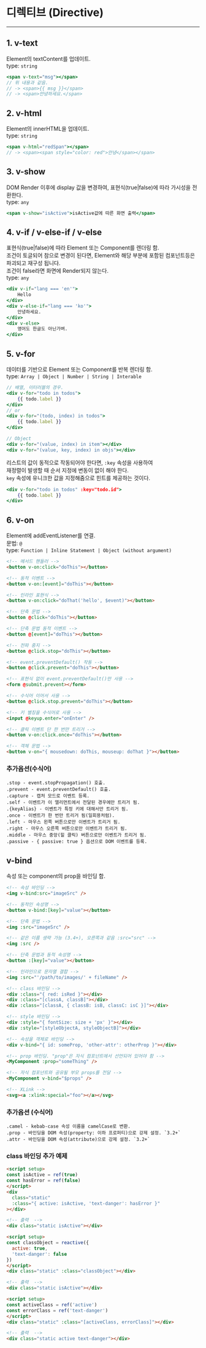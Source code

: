 # 디렉티브 (Directive)

---

## 1. v-text
Element의 textContent를 업데이트.  
type: `string`
```jsx
<span v-text="msg"></span>
// 위 내용과 같음.
// -> <span>{{ msg }}</span>
// -> <span>안녕하세요.</span>
```


## 2. v-html
Element의 innerHTML을 업데이트.  
type: `string`
```jsx
<span v-html="redSpan"></span>
// -> <span><span style="color: red">안녕</span></span>
```


## 3. v-show
DOM Render 이후에 display 값을 변경하여, 표현식(true|false)에 따라 가시성을 전환한다.  
type: `any`
```jsx
<span v-show="isActive">isActive값에 따른 화면 출력</span>
```


## 4. v-if / v-else-if / v-else
표현식(true|false)에 따라 Element 또는 Component를 렌더링 함.  
조건이 토글되어 참으로 변경이 된다면, Element와 해당 부분에 포함된 컴포넌트등은 파괴되고 재구성 됩니다.  
조건이 false라면 화면에 Render되지 않는다.  
type: `any`
```jsx
<div v-if="lang === 'en'">
	Hello
</div>
<div v-else-if="lang === 'ko'">
	안녕하세요.
</div>
<div v-else>
	영어도 한글도 아닌가벼.
</div>
```


## 5. v-for
데이터를 기반으로 Element 또는 Component를 반복 렌더링 함.  
type: `Array | Object | Number | String | Interable`

```jsx
// 배열, 이터러블의 경우.
<div v-for="todo in todos"> 
	{{ todo.label }}
</div>
// or
<div v-for="(todo, index) in todos">
	{{ todo.label }}
</div>

// Object
<div v-for="(value, index) in item"></div>
<div v-for="(value, key, index) in objs"></div>
```

리스트의 값이 동적으로 작동되어야 한다면, `:key` 속성을 사용하여  
재정렬이 발생할 때 순서 지정에 변동이 없이 해야 한다.  
`key` 속성에 유니크한 값을 지정해줌으로 힌트를 제공하는 것이다.

```jsx
<div v-for="todo in todos" :key="todo.id"> 
	{{ todo.label }}
</div>
```


## 6. v-on
Element에 addEventListener를 연결.  
문법: `@`  
type: `Function | Inline Statement | Object (without argument)`

```html
<!-- 메서드 핸들러 -->
<button v-on:click="doThis"></button>

<!-- 동적 이벤트 -->
<button v-on:[event]="doThis"></button>

<!-- 인라인 표현식 -->
<button v-on:click="doThat('hello', $event)"></button>

<!-- 단축 문법 -->
<button @click="doThis"></button>

<!-- 단축 문법 동적 이벤트 -->
<button @[event]="doThis"></button>

<!-- 전파 중지 -->
<button @click.stop="doThis"></button>

<!-- event.preventDefault() 작동 -->
<button @click.prevent="doThis"></button>

<!-- 표현식 없이 event.preventDefault()만 사용 -->
<form @submit.prevent></form>

<!-- 수식어 이어서 사용 -->
<button @click.stop.prevent="doThis"></button>

<!-- 키 별칭을 수식어로 사용 -->
<input @keyup.enter="onEnter" />

<!-- 클릭 이벤트 단 한 번만 트리거 -->
<button v-on:click.once="doThis"></button>

<!-- 객체 문법 -->
<button v-on="{ mousedown: doThis, mouseup: doThat }"></button>
```

### 추가옵션(수식어)
```
.stop - event.stopPropagation() 호출.
.prevent - event.preventDefault() 호출.
.capture - 캡처 모드로 이벤트 등록.
.self - 이벤트가 이 엘리먼트에서 전달된 경우에만 트리거 됨.
.{keyAlias} - 이벤트가 특정 키에 대해서만 트리거 됨.
.once - 이벤트가 한 번만 트리거 됨(일회용처럼).
.left - 마우스 왼쪽 버튼으로만 이벤트가 트리거 됨.
.right - 마우스 오른쪽 버튼으로만 이벤트가 트리거 됨.
.middle - 마우스 중앙(힐 클릭) 버튼으로만 이벤트가 트리거 됨.
.passive - { passive: true } 옵션으로 DOM 이벤트를 등록.
```


## v-bind
속성 또는 component의 prop을 바인딩 함.  

```html
<!-- 속성 바인딩 -->
<img v-bind:src="imageSrc" />

<!-- 동적인 속성명 -->
<button v-bind:[key]="value"></button>

<!-- 단축 문법 -->
<img :src="imageSrc" />

<!-- 같은 이름 생략 가능 (3.4+), 오른쪽과 같음 :src="src" -->
<img :src />

<!-- 단축 문법과 동적 속성명 -->
<button :[key]="value"></button>

<!-- 인라인으로 문자열 결합 -->
<img :src="'/path/to/images/' + fileName" />

<!-- class 바인딩 -->
<div :class="{ red: isRed }"></div>
<div :class="[classA, classB]"></div>
<div :class="[classA, { classB: isB, classC: isC }]"></div>

<!-- style 바인딩 -->
<div :style="{ fontSize: size + 'px' }"></div>
<div :style="[styleObjectA, styleObjectB]"></div>

<!-- 속성을 객체로 바인딩 -->
<div v-bind="{ id: someProp, 'other-attr': otherProp }"></div>

<!-- prop 바인딩. "prop"은 자식 컴포넌트에서 선언되어 있어야 함 -->
<MyComponent :prop="someThing" />

<!-- 자식 컴포넌트와 공유될 부모 props를 전달 -->
<MyComponent v-bind="$props" />

<!-- XLink -->
<svg><a :xlink:special="foo"></a></svg>
```

### 추가옵션 (수식어)
```
.camel - kebab-case 속성 이름을 camelCase로 변환.
.prop - 바인딩을 DOM 속성(property: 이하 프로퍼티)으로 강제 설정. `3.2+`
.attr - 바인딩을 DOM 속성(attribute)으로 강제 설정. `3.2+`
```

### class 바인딩 추가 예제

```html
<script setup>
const isActive = ref(true)
const hasError = ref(false)
</script>
<div
  class="static"
  :class="{ active: isActive, 'text-danger': hasError }"
></div>

<!-- 출력  -->
<div class="static isActive"></div>
```

```html
<script setup>
const classObject = reactive({
  active: true,
  'text-danger': false
})
</script>
<div class="static" :class="classObject"></div>

<!-- 출력  -->
<div class="static isActive"></div>
```

```html
<script setup>
const activeClass = ref('active')
const errorClass = ref('text-danger')
</script>
<div class="static" :class="[activeClass, errorClass]"></div>

<!-- 출력  -->
<div class="static active text-danger"></div>
```


